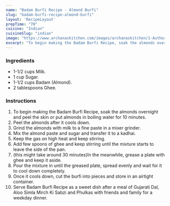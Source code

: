 ---
name: "Badam Burfi Recipe - Almond Burfi"
slug: "badam-burfi-recipe-almond-burfi"
layout: 'RecipeLayout'
prepTime: "70"
cuisine: "Indian"
cuisineSlug: "indian"
image: "https://www.archanaskitchen.com/images/archanaskitchen/1-Author/Anitha_Balaji/Badam_Burfi.jpg"
excerpt: "To begin making the Badam Burfi Recipe, soak the almonds overnight and peel the skin or put almonds in boiling water for 10 minutes"
---

### Ingredients

- 1-1/2 cups Milk.
- 1 cup Sugar.
- 1-1/2 cups Badam (Almond).
- 2 tablespoons Ghee.

### Instructions

1. To begin making the Badam Burfi Recipe, soak the almonds overnight and peel the skin or put almonds in boiling water for 10 minutes.
1. Peel the almonds after it cools down.
1. Grind the almonds with milk to a fine paste in a mixer grinder.
1. Mix the almond paste and sugar and transfer it to a kadhai.
1. Keep the gas on high heat and keep stirring.
1. Add few spoons of ghee and keep stirring until the mixture starts to leave the side of the pan.
1. (this might take around 30 minutes)In the meanwhile, grease a plate with ghee and keep it aside.
1. Pour the mixture in until the greased plate, spread evenly and wait for it to cool down completely.
1. Once it cools down, cut the burfi into pieces and store in an airtight container.
1. Serve Badam Burfi Recipe as a sweet dish after a meal of Gujarati Dal, Aloo Simla Mirch Ki Sabzi and Phulkas with friends and family for a weekday dinner.
